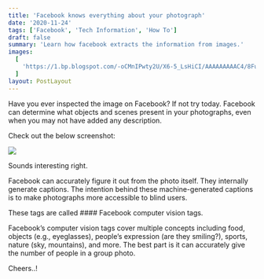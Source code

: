 ```yaml
---
title: 'Facebook knows everything about your photograph'
date: '2020-11-24'
tags: ['Facebook', 'Tech Information', 'How To']
draft: false
summary: 'Learn how facebook extracts the information from images.'
images:
  [
    'https://1.bp.blogspot.com/-oCMnIPwty2U/X6-5_LsHiCI/AAAAAAAAAC4/8Fun6SThaEUK3HGa9P04mOa-S7oC_lINACLcBGAsYHQ/w640-h470/computer-vision-tags.PNG',
  ]
layout: PostLayout
---
```


Have you ever inspected the image on Facebook? If not try today. Facebook can determine what objects and scenes present in your photographs, even when you may not have added any description.

Check out the below screenshot:

![](https://1.bp.blogspot.com/-oCMnIPwty2U/X6-5_LsHiCI/AAAAAAAAAC4/8Fun6SThaEUK3HGa9P04mOa-S7oC_lINACLcBGAsYHQ/w640-h470/computer-vision-tags.PNG)

Sounds interesting right.

Facebook can accurately figure it out from the photo itself. They internally generate captions. The intention behind these machine-generated captions is to make photographs more accessible to blind users.

These tags are called #### Facebook computer vision tags.

Facebook’s computer vision tags cover multiple concepts including food, objects (e.g., eyeglasses), people’s expression (are they smiling?), sports, nature (sky, mountains), and more. The best part is it can accurately give the number of people in a group photo.

Cheers..!
